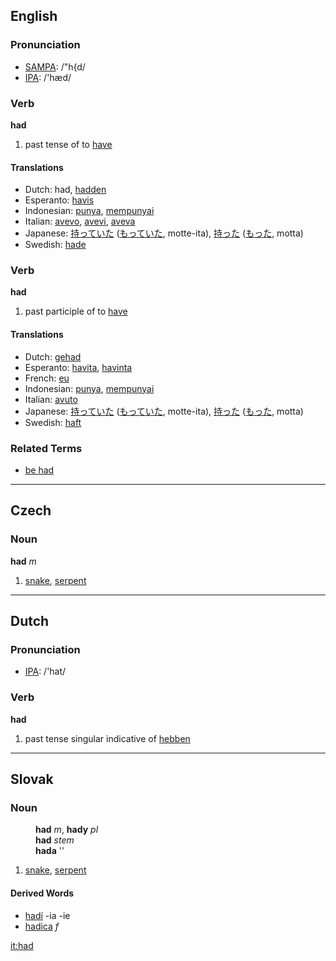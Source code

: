 ==English==
=== Pronunciation ===
*[[w:SAMPA|SAMPA]]: /"h{d/
*[[w:IPA|IPA]]: /'hæd/

=== Verb ===
'''had'''

# past tense of to [[have]]

==== Translations ====
*Dutch: had, [[hadden]]
*Esperanto: [[havis]]
*Indonesian: [[punya]], [[punya|mempunyai]]
*Italian: [[avevo]], [[avevi]], [[aveva]]
*Japanese: [[持っていた]] ([[もっていた]], motte-ita), [[持った]] ([[もった]], motta)
*Swedish: [[hade]]

=== Verb ===
'''had'''

# past participle of to [[have]]

==== Translations ====
*Dutch: [[gehad]]
*Esperanto: [[havita]], [[havinta]]
*French: [[eu]]
*Indonesian: [[punya]], [[punya|mempunyai]]
*Italian: [[avuto]]
*Japanese: [[持っていた]] ([[もっていた]], motte-ita), [[持った]] ([[もった]], motta)
*Swedish: [[haft]]

===Related Terms===
*[[be had]]
----

==Czech==
===Noun===
'''had''' ''m''

# [[snake]], [[serpent]]

----

==Dutch==
=== Pronunciation ===
*[[w:IPA|IPA]]: /'hat/

=== Verb ===
'''had'''

# past tense singular indicative of [[hebben]]

----

==Slovak==
===Noun===
:'''had''' ''m'', '''hady''' ''pl''
:'''had''' ''stem''
:'''hada''' ''{{gensg}}
:{{decpat}} {{dub}}

#[[snake]], [[serpent]]

====Derived Words====
* [[hadí]] -ia -ie
* [[hadica#Slovak|hadica]] ''f''

[[it:had]]
